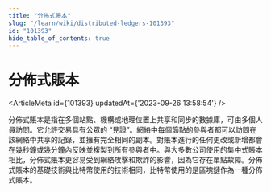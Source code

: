 ```yaml
---
title: "分佈式賬本"
slug: "/learn/wiki/distributed-ledgers-101393"
id: "101393"
hide_table_of_contents: true
---
```



# 分佈式賬本

<ArticleMeta id={101393} updatedAt={'2023-09-26 13:58:54'} />
<div className='border-solid border-b border-t-0 my-4 border-[var(--ifm-color-gray-300)]' />

分佈式賬本是指在多個站點、機構或地理位置上共享和同步的數據庫，可由多個人員訪問。它允許交易具有公眾的 “見證”。網絡中每個節點的參與者都可以訪問在該網絡中共享的記錄，並擁有完全相同的副本。對賬本進行的任何更改或新增都會在幾秒鐘或幾分鐘內反映並複製到所有參與者中。與大多數公司使用的集中式賬本相比，分佈式賬本更容易受到網絡攻擊和欺詐的影響，因為它存在單點故障。分佈式賬本的基礎技術與比特幣使用的技術相同，比特幣使用的是區塊鏈作為一種分佈式賬本。
